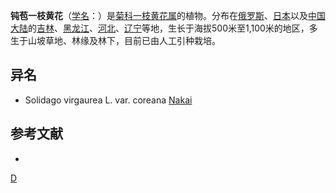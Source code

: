 {{Speciesbox 
| genus = Solidago
| species = pacifica
| authority = Juz.
}}
'''钝苞一枝黄花'''（[[学名|学名]]：{{lang|la|''Solidago pacifica''}}）是[[菊科|菊科]][[一枝黄花属|一枝黄花属]]的植物。分布在[[俄罗斯|俄罗斯]]、[[日本|日本]]以及[[中国大陆|中国大陆]]的[[吉林|吉林]]、[[黑龙江|黑龙江]]、[[河北|河北]]、[[辽宁|辽宁]]等地，生长于海拔500米至1,100米的地区，多生于山坡草地、林缘及林下，目前已由人工引种栽培。

== 异名 ==
* Solidago virgaurea L. var. coreana [[中井猛之进|Nakai]]

== 参考文献 ==
<div class="references-small">
* {{cite web| url =http://www.bioinfo.cn/db05/KmzwSpecies.php?action=view&id=4481| title =钝苞一枝黄花| work =《中国高等植物数据库全库》| publisher =中国科学院微生物研究所| author =昆明植物研究所| accessdate =2009-02-24| deadurl =yes| archiveurl =https://web.archive.org/web/20160305091212/http://www.bioinfo.cn/db05/KmzwSpecies.php?action=view&id=4481| archivedate =2016-03-05}}
</div>
{{Taxonbar|from=Q15226854}}

[[Category:一枝黄花属|D]]


{{植物小作品}}